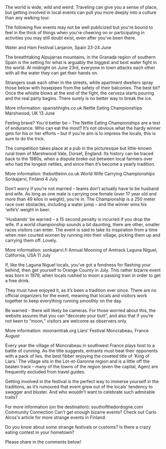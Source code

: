 

The world is wide, wild and weird. Traveling can give you a sense of place, but getting involved in local events can pull you more deeply into a culture than any walking tour.

The following five events may not be well publicized but you're bound to feel in the thick of things when you're cheering on or participating in activities you may still doubt exist, even after you've been there.


Water and Ham Festival
Lanjaron, Spain
23-24 June

The breathtaking Alpujarras mountains, in the Granada region of southern Spain is the setting for what is arguably the biggest and best water fight in the world. At midnight on June 23rd, everyone in town attacks each other with all the water they can get their hands on.

Strangers soak each other in the streets, while apartment dwellers spray those below with hosepipes from the safety of their balconies. The best bit? Once the whistle blows at the end of the fight, the cerveza starts pouring and the real party begins. There surely is no better way to break the ice.

More information: spanishhighs.co.uk
Nettle Eating Championships
Marshwood, UK
13 June

Feeling brave? You'd better be – The Nettle Eating Championships are a test of endurance.  Who can eat the most? It’s not obvious what the hardy winner gets for his or her efforts – but if you’re aim is to impress the locals, this is sure to do the trick.

The competition takes place at a pub in the picturesque but little-known rural town of Marshwood Vale, Dorset, England. Its history can be traced back to the 1980s, when a dispute broke out between local farmers over who had the longest nettles, and since then it’s become a yearly tradition.

More information: thebottleinn.co.uk
World Wife Carrying Championships
Sonkajarvi, Finland
4 July

Don’t worry if you’re not married – teams don’t actually have to be husband and wife. As long as one male is carrying one female (over 17 year old and more than 49 kilos in weight), you’re in. The Championship is a 250 meter race over obstacles, including a water jump – and the winner wins his ‘wife’s’ weight in beer.

'Husbands' be warned – a 15 second penalty is incurred if you drop the wife. If a world championship sounds a bit daunting, there are other, smaller races visitors can enter. The event is said to take its inspiration from a time when men courted women by running into their village, picking them up and carrying them off. Lovely.

More information: sonkajarvi.fi
Annual Mooning of Amtrack
Laguna Niguel, California, USA
11 July

If, like the Laguna Niguel locals, you’ve got a fondness for flashing your behind, then get yourself to Orange County in July. This rather bizarre event was born in 1979, when locals rushed to moon a passing train in order to get a free drink.

They must have enjoyed it, as it’s been a tradition ever since. There are no official organizers for the event, meaning that locals and visitors work together to keep everything running smoothly on the day.

Be warned - there will likely be cameras. For those worried about this, the website assures that you can “decorate your butt”, and also that if you’re not keen to “moon,” visitors are welcome as observers only.

More information: moonamtrak.org
Liars’ Festival
Moncrabeau, France
August

Every year the village of Moncrabeau in southwest France plays host to a battle of cunning. As the title suggests, entrants must beat their opponents with a pack of lies, the best fibber enjoying the coveted title of 'King of Liars.' 
The village sits in the Lot-et-Garonne region and is a little off the beaten track – many of the towns of the region (even the capital, Agen) are frequently excluded from travel guides.

Getting involved in the festival is the perfect way to immerse yourself in the traditions, as it’s rumoured that event grew out of the locals’ tendency to swagger and bluster. And who wouldn’t want to celebrate such admirable traits?

For more information (on the destination): southofthedordogne.com
Community Connection
Can't get enough bizarre events? Check out Carlo Alcos's article for more strange events in Finland.

Do you know about some strange festivals or customs? Is there a crazy eating contest in your hometown? 

Please share in the comments below!